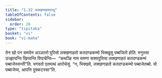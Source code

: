 ```yaml
---
title: "1.32 लक्खणाहतवत्थु"
tableOfContents: false
sidebar:
  order: 26
type: "tipitaka"
basket: "vi"
book: "vi-maha"
---
```



<DynamicBreadcrumb />

<Division number="95" book="vi-maha">

<Paragraph number="433" book="vi-maha">
तेन खो पन समयेन अञ्ञतरो पुरिसो लक्खणाहतो कतदण्डकम्मो भिक्खूसु पब्बजितो होति. मनुस्सा उज्झायन्ति खिय्यन्ति विपाचेन्ति—  “कथञ्हि नाम समणा सक्यपुत्तिया लक्खणाहतं कतदण्डकम्मं पब्बाजेस्सन्ती”ति. भगवतो एतमत्थं आरोचेसुं. “न, भिक्खवे, लक्खणाहतो कतदण्डकम्मो पब्बाजेतब्बो. यो पब्बाजेय्य, आपत्ति दुक्कटस्सा”ति.
</Paragraph>
</Division>